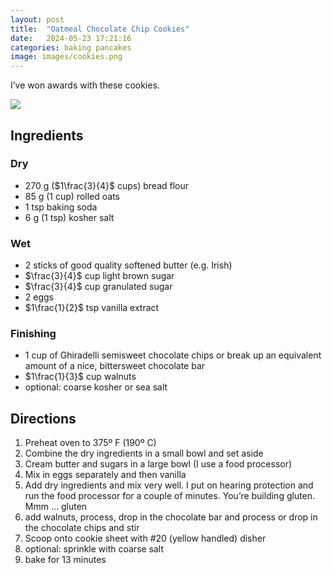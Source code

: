 ```yaml
---
layout: post
title:  "Oatmeal Chocolate Chip Cookies"
date:   2024-05-23 17:21:16
categories: baking pancakes
image: images/cookies.png
---
```

I've won awards with these cookies.

![](images/cookies.png){fig-alt="a bowl of delivious cookies"}

## Ingredients

### Dry
- $270$ g ($1\frac{3}{4}$ cups) bread flour
- $85$ g ($1$ cup) rolled oats
- $1$ tsp baking soda
- $6$ g ($1$ tsp) kosher salt

### Wet
- $2$ sticks of good quality softened butter (e.g. Irish)
- $\frac{3}{4}$ cup light brown sugar
- $\frac{3}{4}$ cup granulated sugar
- $2$ eggs
- $1\frac{1}{2}$ tsp vanilla extract

### Finishing
- $1$ cup of Ghiradelli semisweet chocolate chips or break up an equivalent amount of a nice, bittersweet chocolate bar
- $1\frac{1}{3}$ cup walnuts
- optional: coarse kosher or sea salt

## Directions

1. Preheat oven to 375º F (190º C)
1. Combine the dry ingredients in a small bowl and set aside
1. Cream butter and sugars in a large bowl (I use a food processor)
2. Mix in eggs separately and then vanilla
3. Add dry ingredients and mix very well. I put on hearing protection and run the food processor for a couple of minutes.  You're building gluten.  Mmm ... gluten
4. add walnuts, process, drop in the chocolate bar and process or drop in the chocolate chips and stir 
3. Scoop onto cookie sheet with #20 (yellow handled) disher
5. optional: sprinkle with coarse salt
9. bake for 13 minutes
